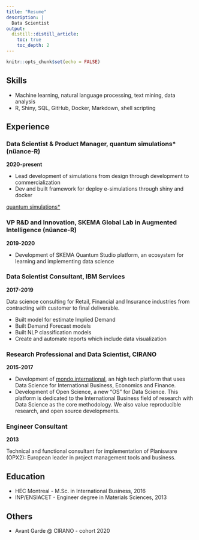 ```yaml
---
title: "Resume"
description: |
  Data Scientist
output:
  distill::distill_article:
    toc: true
    toc_depth: 2  
---
```


```r
knitr::opts_chunk$set(echo = FALSE)
```

## Skills

- Machine learning, natural language processing, text mining, data analysis
- R, Shiny, SQL, GitHub, Docker, Markdown, shell scripting

## Experience

### Data Scientist & Product Manager, quantum simulations* (nüance-R)
**2020-present**

- Lead development of simulations from design through development to commercialization
- Dev and built framework for deploy e-simulations through shiny and docker

[quantum simulations*](https://quantumsimulations.app)


### VP R&D and Innovation, SKEMA Global Lab in Augmented Intelligence (nüance-R)
**2019-2020**

- Development of SKEMA Quantum Studio platform, an ecosystem for learning and implementing data science

### Data Scientist Consultant, IBM Services
**2017-2019**

Data science consulting for Retail, Financial and Insurance industries from contracting with customer to final deliverable.

- Built model for estimate Implied Demand
- Built Demand Forecast models
- Built NLP classification models
- Create and automate reports which include data visualization

### Research Professional and Data Scientist, CIRANO
**2015-2017**

- Development of [mondo.international](https://mondo.international), an high tech platform that uses Data Science for International Business, Economics and Finance.
- Development of Open Science, a new "OS" for Data Science. This platform is dedicated to the International Business field of research with Data Science as the core methodology. We also value reproducible research, and open source developments.

### Engineer Consultant
**2013**

Technical and functional consultant for implementation of Planisware (OPX2): European leader in project management tools and business.


## Education

- HEC Montreal - M.Sc. in International Business, 2016
- INP/ENSIACET - Engineer degree in Materials Sciences, 2013

## Others

- Avant Garde @ CIRANO - cohort 2020
